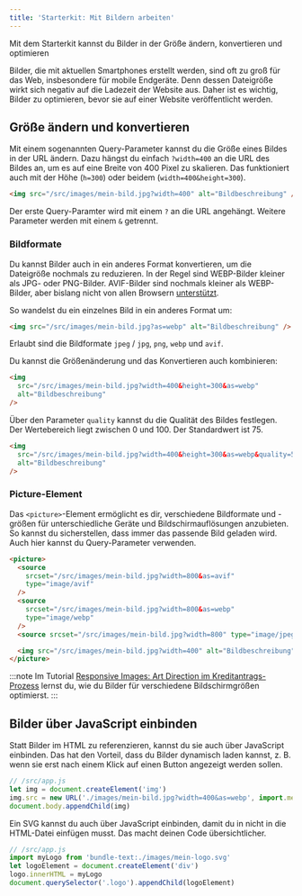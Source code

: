 ```yaml
---
title: 'Starterkit: Mit Bildern arbeiten'
---
```



<Lead>
  Mit dem Starterkit kannst du Bilder in der Größe ändern, konvertieren und
  optimieren
</Lead>

Bilder, die mit aktuellen Smartphones erstellt werden, sind oft zu groß für das Web, insbesondere für mobile Endgeräte. Denn dessen Dateigröße wirkt sich negativ auf die Ladezeit der Website aus. Daher ist es wichtig, Bilder zu optimieren, bevor sie auf einer Website veröffentlicht werden.

## Größe ändern und konvertieren

Mit einem sogenannten Query-Parameter kannst du die Größe eines Bildes in der URL ändern. Dazu hängst du einfach `?width=400` an die URL des Bildes an, um es auf eine Breite von 400 Pixel zu skalieren. Das funktioniert auch mit der Höhe (`h=300`) oder beidem (`width=400&height=300`).

```html
<img src="/src/images/mein-bild.jpg?width=400" alt="Bildbeschreibung" />
```

Der erste Query-Paramter wird mit einem `?` an die URL angehängt. Weitere Parameter werden mit einem `&` getrennt.

### Bildformate

Du kannst Bilder auch in ein anderes Format konvertieren, um die Dateigröße nochmals zu reduzieren. In der Regel sind WEBP-Bilder kleiner als JPG- oder PNG-Bilder. AVIF-Bilder sind nochmals kleiner als WEBP-Bilder, aber bislang nicht von allen Browsern [unterstützt](https://caniuse.com/?search=image%20format).

So wandelst du ein einzelnes Bild in ein anderes Format um:

```html
<img src="/src/images/mein-bild.jpg?as=webp" alt="Bildbeschreibung" />
```

Erlaubt sind die Bildformate `jpeg` / `jpg`, `png`, `webp` und `avif`.

Du kannst die Größenänderung und das Konvertieren auch kombinieren:

```html
<img
  src="/src/images/mein-bild.jpg?width=400&height=300&as=webp"
  alt="Bildbeschreibung"
/>
```

Über den Parameter `quality` kannst du die Qualität des Bildes festlegen. Der Wertebereich liegt zwischen 0 und 100. Der Standardwert ist 75.

```html
<img
  src="/src/images/mein-bild.jpg?width=400&height=300&as=webp&quality=50"
  alt="Bildbeschreibung"
/>
```

### Picture-Element

Das `<picture>`-Element ermöglicht es dir, verschiedene Bildformate und -größen für unterschiedliche Geräte und Bildschirmauflösungen anzubieten. So kannst du sicherstellen, dass immer das passende Bild geladen wird. Auch hier kannst du Query-Parameter verwenden.

```html
<picture>
  <source
    srcset="/src/images/mein-bild.jpg?width=800&as=avif"
    type="image/avif"
  />
  <source
    srcset="/src/images/mein-bild.jpg?width=800&as=webp"
    type="image/webp"
  />
  <source srcset="/src/images/mein-bild.jpg?width=800" type="image/jpeg" />

  <img src="/src/images/mein-bild.jpg?width=400" alt="Bildbeschreibung" />
</picture>
```

:::note
Im Tutorial [Responsive Images: Art Direction im Kreditantrags-Prozess](https://hawk-gt1191.de/tutorials/art-direction-im-kreditantragsprozess) lernst du, wie du Bilder für verschiedene Bildschirmgrößen optimierst.
:::

## Bilder über JavaScript einbinden

Statt Bilder im HTML zu referenzieren, kannst du sie auch über JavaScript einbinden. Das hat den Vorteil, dass du Bilder dynamisch laden kannst, z. B. wenn sie erst nach einem Klick auf einen Button angezeigt werden sollen.

```js
// /src/app.js
let img = document.createElement('img')
img.src = new URL('./images/mein-bild.jpg?width=400&as=webp', import.meta.url)
document.body.appendChild(img)
```

Ein SVG kannst du auch über JavaScript einbinden, damit du in nicht in die HTML-Datei einfügen musst. Das macht deinen Code übersichtlicher.

```js
// /src/app.js
import myLogo from 'bundle-text:./images/mein-logo.svg'
let logoElement = document.createElement('div')
logo.innerHTML = myLogo
document.querySelector('.logo').appendChild(logoElement)
```
